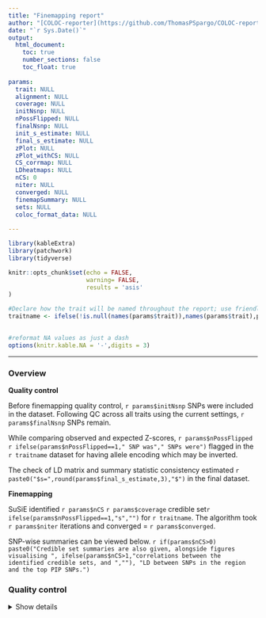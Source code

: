 ```yaml
---
title: "Finemapping report"
author: "[COLOC-reporter](https://github.com/ThomasPSpargo/COLOC-reporter)"
date: "`r Sys.Date()`"
output:
  html_document:
    toc: true
    number_sections: false
    toc_float: true
    
params:
  trait: NULL
  alignment: NULL
  coverage: NULL
  initNsnp: NULL
  nPossFlipped: NULL
  finalNsnp: NULL
  init_s_estimate: NULL
  final_s_estimate: NULL
  zPlot: NULL
  zPlot_withCS: NULL
  CS_corrmap: NULL
  LDheatmaps: NULL
  nCS: 0
  niter: NULL
  converged: NULL
  finemapSummary: NULL
  sets: NULL
  coloc_format_data: NULL
  
---
```


<!---
Lines like the following are paired with matching lines including \\end{comment}, which selectively disable report sections based on conditions specified in inline R code
(c.f https://stackoverflow.com/questions/39550732/is-there-a-way-to-have-conditional-markdown-chunk-execution-in-rmarkdown)
`r if(is.null(params$example)) {"\\begin{comment}"}`
--->


```r
library(kableExtra)
library(patchwork)
library(tidyverse)

knitr::opts_chunk$set(echo = FALSE,
                      warning= FALSE,
                      results = 'asis'
)

#Declare how the trait will be named throughout the report; use friendly names if provided
traitname <- ifelse(!is.null(names(params$trait)),names(params$trait),params$trait)
  

#reformat NA values as just a dash
options(knitr.kable.NA = '-',digits = 3)
```

___

### Overview

__Quality control__ 

Before finemapping quality control, `r params$initNsnp` SNPs were included in the dataset. Following QC across all traits using the current settings, `r params$finalNsnp` SNPs remain.

While comparing observed and expected Z-scores, `r params$nPossFlipped` `r ifelse(params$nPossFlipped==1," SNP was"," SNPs were")` flagged in the `r traitname` dataset for having allele encoding which may be inverted.

The check of LD matrix and summary statistic consistency estimated `r paste0("$s=",round(params$final_s_estimate,3),"$")` in the final dataset.

__Finemapping__ 

SuSiE identified `r params$nCS` `r params$coverage` credible set`r ifelse(params$nPossFlipped==1,"s","")` for `r traitname`. The algorithm took `r params$niter` iterations and converged = `r params$converged`.

SNP-wise summaries can be viewed below. `r if(params$nCS>0) paste0("Credible set summaries are also given, alongside figures visualising ", ifelse(params$nCS>1,"correlations between the identified credible sets, and ",""), "LD between SNPs in the region and the top PIP SNPs.")`

### Quality control

<details><summary>Show details</summary>

#### Consistency between the LD matrix and summary statistics

The SuSiE [`estimate_s_rss`](https://stephenslab.github.io/susieR/reference/estimate_s_rss.html) function returns a global estimate of consistency between the summary statistic Z-scores (calculated from beta and SE) and the LD matrix provided (see function documentation and the following [vignette](https://stephenslab.github.io/susieR/articles/susierss_diagnostic.html) for details). This measure, denoted _s_, is a value between 0 and 1 where higher numbers indicate greater inconsistency. Finemapping results in the presence of higher _s_ values should be interpreted more cautiously. However, there is not a clear threshold defining which values are reasonable.

This check was first applied to the data before any other quality control step. `r if(nrow(params$init_s_estimate)>1) "Since at least 1 SNP was identified as having potentially flipped allele encoding in the subsequent Z-score check, this first check was repeated after reversing the valence of any flagged SNPs."`

``` r

kable(params$init_s_estimate,align = "c",
      col.names = c('Trait ID', 'Were any effect estimates reversed',colnames(params$init_s_estimate)[3:5]),
      row.names=FALSE) %>%
    kable_styling(c("striped","hover"), full_width = F,fixed_thead = T) %>%
    add_header_above(c(" " = 2, "Estimation method" = 3))

```

The check was repeated with final dataset used for finemapping (post-quality control) and the null.mle method estimated that `r paste0("$s=",round(params$final_s_estimate,3),"$")`.

#### Observed and expected Z-scores

The SuSiE [`kriging_rss`](https://stephenslab.github.io/susieR/reference/kriging_rss.html) function checks whether observed Z-scores correspond with those expected based on information from the LD matrix and the effects observed for other SNPs (see function documentation and the following [vignette](https://stephenslab.github.io/susieR/articles/susierss_diagnostic.html) for details). As part of this check, this flags any SNPs with test statistic effect estimates which may be inverted. These SNPs are marked in red on the plot returned by the function.

```r
params$zPlot
```

`r if(params$nCS<1) "\\begin{comment}"`

<details><summary>View figure with colouring marking credible sets</summary>

```r
params$zPlot_withCS
```

</details>

`r if(params$nCS<1) "\\end{comment}"`

___

### Finemapping results

#### Credible set summaries

```r

summary<- params$finemapSummary

#If Susie fails, then the summary is returned as a character string; print this directly
if(class(summary)!="character"){
  
  genesCol<- ncol(summary)
  
  #Establish the width relative to the number of breaks made by str_wrap
  maxLength<- summary$Genes_near_span[nchar(summary$Genes_near_span)==max(nchar(summary$Genes_near_span))]
  nWraps<- str_count(str_wrap(maxLength,width=80),"\n")
  
  kable(summary,align = "c") %>% kable_styling(c("striped","hover"), full_width = F,fixed_thead = T) %>%
    column_spec(column=genesCol, width_min = paste0(10*nWraps,"em")) %>% 
    scroll_box(width = "100%") #column spec must be given before scrollbox
} else {
  cat(summary)
}

```

`r if(params$nCS>0) "Some additional details about genes nearby to credible sets are available in the output directory."`

`r if(is.null(params$CS_corrmap)) "\\begin{comment}"`

<details><summary>View credible set correlations</summary>

<!---Headers enclosed within details need to be at least one level lower than the enclosing region. However, headers within the details div child report knitting from parent report. Header removed entirely--->

__Credible set correlations__

The SuSiE [get_cs_correlation](https://stephenslab.github.io/susieR/reference/get_cs_correlation.html) function calculates correlations between the top PIP SNPs from each credible set.

The following figure presents these within a heatmap. The plot diagonal shows the number of SNPs in each credible set and the Z-score for the top PIP snp. The lower triangle displays the correlation estimates.

```r
params$CS_corrmap
```

</details>

`r if(is.null(params$CS_corrmap)) "\\end{comment}"`


#### SNP-wise summaries {.tabset}

The following plots display the distribution of SNPs, ordered by genomic position, across various measures. PIP values are determined during finemapping, whilst the other measures are obtained from the GWAS summary statistics.

`r if(params$nCS==0) "\\begin{comment}"`

SNPs in the figures are coloured by credible set. In the legend, `C` indicates the number of SNPs assigned to the set, and `R` indicates [_purity_](https://doi.org/10.1371/journal.pgen.1010299), the smallest absolute correlation among all pairs of SNPs within the set.

`r if(params$nCS==0) "\\end{comment}"`


<details><summary>Additional details</summary>

- PIP: Posterior inclusion probability.

- P-values: A local Manhattan plot for SNP significance

- Z-scores: A signed test statistic, derived from the GWAS beta and standard error, indicating the strength of association for the SNP including valence

- Beta coefficients: A signed test statistic indicating the change in `r if(params$coloc_format_data$type=="cc") "log(odds) of"` the trait associated with the SNP

</details>

```r

#Indicate which measures to plot
plotvars=c("PIP","z","p","beta")

dataset<- params$sets

#Derive the summary plots using the custom function
summaryPlots<-lapply(plotvars,ggSummaryplot,xlim=range(dataset$pos),dset=dataset,
                     colourMapping=switch(!is.null(dataset$cs), "cs", NULL),
                     nameColourLegend="Credible sets",build=paste0("GRCh",params$alignment),chr=dataset$chr[1])

#Save figs list
figs <- lapply(summaryPlots,function(x)x$bpfigure)
names(figs) <- plotvars

#Via patchwork align the fig panels
max_dims <- get_max_dim(figs)
figs<- lapply(figs,set_dim, max_dims)

```

##### PIPs

```r
figs$PIP
```

##### P-values

```r
figs$p
```

##### Z-scores

```r
figs$z
```


##### Beta coefficients

```r
figs$beta
```

<!---#### {.unlisted .unnumbered}--->

#### {-}

___

`r if(params$nCS==0) "\\begin{comment}"`

#### Linkage disequilibrium {.tabset}

The following heatmaps visualise linkage disequilibrium across SNPs analysed relative to the top PIP SNPs from each credible set. The x-axis displays the SNPs ordered by genomic position; only the positions of the top PIP SNPs are marked. The bar above each plot indicates the credible set assigned to each SNP; those not assigned to a credible set are in white.

##### All SNPs

```r
params$LDheatmaps[[1]]
```

##### SNPs within credible sets

```r
params$LDheatmaps[[2]]


```

<!---#### {.unlisted .unnumbered}--->

#### {-}

___

`r if(params$nCS==0) "\\end{comment}"`



<!--- Extra HTML to force removal of whitespace caused by the table of contents --->


<div class="tocify-extend-page" data-unique="tocify-extend-page" style="height: 0;"></div>


